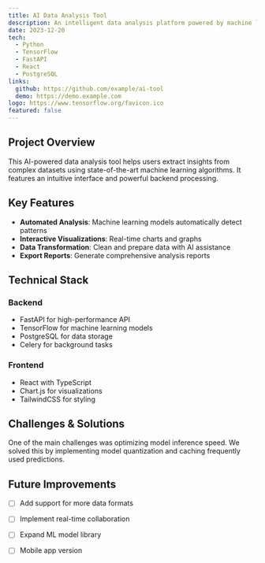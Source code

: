 ```yaml
---
title: AI Data Analysis Tool
description: An intelligent data analysis platform powered by machine learning algorithms
date: 2023-12-20
tech:
  - Python
  - TensorFlow
  - FastAPI
  - React
  - PostgreSQL
links:
  github: https://github.com/example/ai-tool
  demo: https://demo.example.com
logo: https://www.tensorflow.org/favicon.ico
featured: false
---
```


## Project Overview

This AI-powered data analysis tool helps users extract insights from complex datasets using state-of-the-art machine learning algorithms. It features an intuitive interface and powerful backend processing.

## Key Features

- **Automated Analysis**: Machine learning models automatically detect patterns
- **Interactive Visualizations**: Real-time charts and graphs
- **Data Transformation**: Clean and prepare data with AI assistance
- **Export Reports**: Generate comprehensive analysis reports

## Technical Stack

### Backend
- FastAPI for high-performance API
- TensorFlow for machine learning models
- PostgreSQL for data storage
- Celery for background tasks

### Frontend
- React with TypeScript
- Chart.js for visualizations
- TailwindCSS for styling

## Challenges & Solutions

One of the main challenges was optimizing model inference speed. We solved this by implementing model quantization and caching frequently used predictions.

## Future Improvements

- [ ] Add support for more data formats
- [ ] Implement real-time collaboration
- [ ] Expand ML model library
- [ ] Mobile app version

